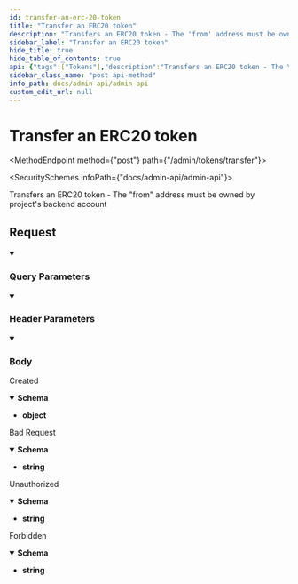 ```yaml
---
id: transfer-an-erc-20-token
title: "Transfer an ERC20 token"
description: "Transfers an ERC20 token - The 'from' address must be owned by project's backend account"
sidebar_label: "Transfer an ERC20 token"
hide_title: true
hide_table_of_contents: true
api: {"tags":["Tokens"],"description":"Transfers an ERC20 token - The \"from\" address must be owned by project's backend account","requestBody":{"content":{"application/json":{"schema":{"type":"object","properties":{"tokenAddress":{"type":"string","example":"0xaf03155DF641f77917803C634E9e4d808ea42ae4"},"amount":{"type":"string","example":"10"},"from":{"type":"string","example":"0xBE06B7DF117dc1D6cD63aa133d6f4dfa614ed87C"},"to":{"type":"string","example":"0x3720D50beba9FDcbAf393bd59Bed91bEdd430F9F"}},"example":{"tokenAddress":"0xaf03155DF641f77917803C634E9e4d808ea42ae4","amount":"10","from":"0xBE06B7DF117dc1D6cD63aa133d6f4dfa614ed87C","to":"0x3720D50beba9FDcbAf393bd59Bed91bEdd430F9F"}}}}},"parameters":[{"name":"API-SECRET","in":"header","schema":{"type":"string"},"description":"(Required) You Secret API key","example":"{{secretKey}}"},{"name":"Accept","in":"header","schema":{"type":"string"},"example":"application/json"},{"name":"apiKey","in":"query","schema":{"type":"string"},"description":"(Required) You Public API key","example":"{{publicKey}}"}],"responses":{"201":{"description":"Created","content":{"application/json":{"schema":{"type":"object"},"example":{"job":{"status":"pending","_id":"62b1806f8c26160014941777","name":"adminTransfer","data":{"tokenAddress":"0xaf03155DF641f77917803C634E9e4d808ea42ae4","bridgeType":"home","accountAddress":"0xbC3bA1ae0a4Cf6269F79d0D30767C60cB58D7Ff2","amount":"10000000000000000000","wallet":"0xBE06B7DF117dc1D6cD63aa133d6f4dfa614ed87C","to":"0x3720D50beba9FDcbAf393bd59Bed91bEdd430F9F"},"createdAt":"2022-06-21T08:25:19.066Z","updatedAt":"2022-06-21T08:25:19.066Z","__v":0}}}}},"400":{"description":"Bad Request","content":{"text/plain":{"schema":{"type":"string"},"example":""}}},"401":{"description":"Unauthorized","content":{"text/plain":{"schema":{"type":"string"},"example":""}}},"403":{"description":"Forbidden","content":{"text/plain":{"schema":{"type":"string"},"example":""}}}},"method":"post","path":"/admin/tokens/transfer","servers":[{"url":"https://api.fuse.io/api/v0"}],"jsonRequestBodyExample":{"tokenAddress":"0xaf03155DF641f77917803C634E9e4d808ea42ae4","amount":"10","from":"0xBE06B7DF117dc1D6cD63aa133d6f4dfa614ed87C","to":"0x3720D50beba9FDcbAf393bd59Bed91bEdd430F9F"},"info":{"title":"Admin API","description":"With Fuse Admin API you can create and manage custodial wallets for your users to offer a Web2-like experience, as well as create, mint, and burn tokens for your economies/communities.","version":"1.0.0"},"postman":{"name":"Transfer an ERC20 token","description":{"content":"Transfers an ERC20 token - The \"from\" address must be owned by project's backend account","type":"text/plain"},"url":{"path":["admin","tokens","transfer"],"host":["{{baseUrl}}"],"query":[{"disabled":false,"description":{"content":"(Required) You Public API key","type":"text/plain"},"key":"apiKey","value":""}],"variable":[]},"header":[{"disabled":false,"description":{"content":"(Required) You Secret API key","type":"text/plain"},"key":"API-SECRET","value":""},{"key":"Content-Type","value":"application/json"},{"key":"Accept","value":"application/json"}],"method":"POST","body":{"mode":"raw","raw":"\"\"","options":{"raw":{"language":"json"}}}}}
sidebar_class_name: "post api-method"
info_path: docs/admin-api/admin-api
custom_edit_url: null
---
```



<h1 className={"openapi__heading"}>Transfer an ERC20 token</h1>

<MethodEndpoint method={"post"} path={"/admin/tokens/transfer"}></MethodEndpoint>

<SecuritySchemes infoPath={"docs/admin-api/admin-api"}></SecuritySchemes>



Transfers an ERC20 token - The "from" address must be owned by project's backend account

## Request

<details style={{"marginBottom":"1rem"}} className={"openapi-markdown__details"} data-collapsed={false} open={true}><summary style={{}}><h3 className={"openapi-markdown__details-summary-header-params"}>Query Parameters</h3></summary><div><ul><ParamsItem className={"paramsItem"} param={{"name":"apiKey","in":"query","schema":{"type":"string"},"description":"(Required) You Public API key","example":"{{publicKey}}"}}></ParamsItem></ul></div></details><details style={{"marginBottom":"1rem"}} className={"openapi-markdown__details"} data-collapsed={false} open={true}><summary style={{}}><h3 className={"openapi-markdown__details-summary-header-params"}>Header Parameters</h3></summary><div><ul><ParamsItem className={"paramsItem"} param={{"name":"API-SECRET","in":"header","schema":{"type":"string"},"description":"(Required) You Secret API key","example":"{{secretKey}}"}}></ParamsItem><ParamsItem className={"paramsItem"} param={{"name":"Accept","in":"header","schema":{"type":"string"},"example":"application/json"}}></ParamsItem></ul></div></details><MimeTabs className={"openapi-tabs__mime"}><TabItem label={"application/json"} value={"application/json-schema"}><details style={{}} className={"openapi-markdown__details mime"} data-collapsed={false} open={true}><summary style={{}} className={"openapi-markdown__details-summary-mime"}><h3 className={"openapi-markdown__details-summary-header-body"}>Body</h3></summary><div style={{"textAlign":"left","marginLeft":"1rem"}}></div><ul style={{"marginLeft":"1rem"}}><SchemaItem collapsible={false} name={"tokenAddress"} required={false} schemaName={"string"} qualifierMessage={undefined} schema={{"type":"string","example":"0xaf03155DF641f77917803C634E9e4d808ea42ae4"}}></SchemaItem><SchemaItem collapsible={false} name={"amount"} required={false} schemaName={"string"} qualifierMessage={undefined} schema={{"type":"string","example":"10"}}></SchemaItem><SchemaItem collapsible={false} name={"from"} required={false} schemaName={"string"} qualifierMessage={undefined} schema={{"type":"string","example":"0xBE06B7DF117dc1D6cD63aa133d6f4dfa614ed87C"}}></SchemaItem><SchemaItem collapsible={false} name={"to"} required={false} schemaName={"string"} qualifierMessage={undefined} schema={{"type":"string","example":"0x3720D50beba9FDcbAf393bd59Bed91bEdd430F9F"}}></SchemaItem></ul></details></TabItem></MimeTabs><div><div><ApiTabs><TabItem label={"201"} value={"201"}><div>

Created

</div><div><MimeTabs className={"openapi-tabs__mime"} schemaType={"response"}><TabItem label={"application/json"} value={"application/json"}><SchemaTabs className={"openapi-tabs__schema"}><TabItem label={"Schema"} value={"Schema"}><details style={{}} className={"openapi-markdown__details response"} data-collapsed={false} open={true}><summary style={{}} className={"openapi-markdown__details-summary-response"}><strong>Schema</strong></summary><div style={{"textAlign":"left","marginLeft":"1rem"}}></div><ul style={{"marginLeft":"1rem"}}><li><div><strong>object</strong></div></li></ul></details></TabItem><TabItem label={"Example (from schema)"} value={"Example (from schema)"}><ResponseSamples responseExample={"{}"} language={"json"}></ResponseSamples></TabItem><TabItem label={"Example"} value={"Example"}><ResponseSamples responseExample={"{\n  \"job\": {\n    \"status\": \"pending\",\n    \"_id\": \"62b1806f8c26160014941777\",\n    \"name\": \"adminTransfer\",\n    \"data\": {\n      \"tokenAddress\": \"0xaf03155DF641f77917803C634E9e4d808ea42ae4\",\n      \"bridgeType\": \"home\",\n      \"accountAddress\": \"0xbC3bA1ae0a4Cf6269F79d0D30767C60cB58D7Ff2\",\n      \"amount\": \"10000000000000000000\",\n      \"wallet\": \"0xBE06B7DF117dc1D6cD63aa133d6f4dfa614ed87C\",\n      \"to\": \"0x3720D50beba9FDcbAf393bd59Bed91bEdd430F9F\"\n    },\n    \"createdAt\": \"2022-06-21T08:25:19.066Z\",\n    \"updatedAt\": \"2022-06-21T08:25:19.066Z\",\n    \"__v\": 0\n  }\n}"} language={"json"}></ResponseSamples></TabItem></SchemaTabs></TabItem></MimeTabs></div></TabItem><TabItem label={"400"} value={"400"}><div>

Bad Request

</div><div><MimeTabs className={"openapi-tabs__mime"} schemaType={"response"}><TabItem label={"text/plain"} value={"text/plain"}><SchemaTabs className={"openapi-tabs__schema"}><TabItem label={"Schema"} value={"Schema"}><details style={{}} className={"openapi-markdown__details response"} data-collapsed={false} open={true}><summary style={{}} className={"openapi-markdown__details-summary-response"}><strong>Schema</strong></summary><div style={{"textAlign":"left","marginLeft":"1rem"}}></div><ul style={{"marginLeft":"1rem"}}><li><div><strong>string</strong></div></li></ul></details></TabItem></SchemaTabs></TabItem></MimeTabs></div></TabItem><TabItem label={"401"} value={"401"}><div>

Unauthorized

</div><div><MimeTabs className={"openapi-tabs__mime"} schemaType={"response"}><TabItem label={"text/plain"} value={"text/plain"}><SchemaTabs className={"openapi-tabs__schema"}><TabItem label={"Schema"} value={"Schema"}><details style={{}} className={"openapi-markdown__details response"} data-collapsed={false} open={true}><summary style={{}} className={"openapi-markdown__details-summary-response"}><strong>Schema</strong></summary><div style={{"textAlign":"left","marginLeft":"1rem"}}></div><ul style={{"marginLeft":"1rem"}}><li><div><strong>string</strong></div></li></ul></details></TabItem></SchemaTabs></TabItem></MimeTabs></div></TabItem><TabItem label={"403"} value={"403"}><div>

Forbidden

</div><div><MimeTabs className={"openapi-tabs__mime"} schemaType={"response"}><TabItem label={"text/plain"} value={"text/plain"}><SchemaTabs className={"openapi-tabs__schema"}><TabItem label={"Schema"} value={"Schema"}><details style={{}} className={"openapi-markdown__details response"} data-collapsed={false} open={true}><summary style={{}} className={"openapi-markdown__details-summary-response"}><strong>Schema</strong></summary><div style={{"textAlign":"left","marginLeft":"1rem"}}></div><ul style={{"marginLeft":"1rem"}}><li><div><strong>string</strong></div></li></ul></details></TabItem></SchemaTabs></TabItem></MimeTabs></div></TabItem></ApiTabs></div></div>
      